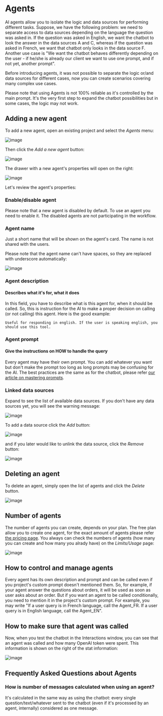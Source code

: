 
# Agents

AI agents allow you to isolate the logic and data sources for performing different tasks. Suppose, we have the following problem: we need to separate access to data sources depending on the language the question was asked in. If the question was asked in English, we want the chatbot to look the answer in the data sources A and C, whereas if the question was asked in French, we want that chatbot only looks in the data source F. 
Another use case is "We want the chatbot behaves differently depending on the user - if he/she is already our client we want to use one prompt, and if not yet, another prompt".

Before introducing agents, it was not possible to separate the logic or/and data sources for different cases, now you can create scenarios covering many complex use cases.

<Callout>
  Please note that using Agents is not 100% reliable as it's controlled by the main prompt. It's the very first step to expand the chatbot possibilities but in some cases, the logic may not work.
</Callout>
 
## Adding a new agent
To add a new agent, open an existing project and select the *Agents* menu:

![image](https://github.com/user-attachments/assets/e44cd232-99e8-4dfa-8533-a68d78b807bc)

Then click the *Add a new agent* button:

![image](https://github.com/user-attachments/assets/48b421a7-71ee-4aea-a7ae-657035477356)

The drawer with a new agent's properties will open on the right:

![image](https://github.com/user-attachments/assets/236aaa6a-4f7e-40ea-a71f-cb82af5a7d4d)

Let's review the agent's properties:

### Enable/disable agent

<Callout>
  Please note that a new agent is disabled by default. To use an agent you need to enable it. The disabled agents are not participating in the workflow.
</Callout>

### Agent name
Just a short name that will be shown on the agent's card. The name is not shared with the users.

<Callout>
  Please note that the agent name can't have spaces, so they are replaced with underscore automatically:
  
  ![image](https://github.com/user-attachments/assets/f7edbe07-0e36-457f-9559-f9c72daf5a2f)

</Callout>

### Agent description
#### Describes what it's for, what it does

In this field, you have to describe what is this agent for, when it should be called. So, this is instruction for the AI to make a proper decision on calling (or not calling) this agent. Here is the good example:

```
Useful for responding in english. If the user is speaking english, you should use this tool.
```

### Agent prompt
#### Give the instructions on HOW to handle the query

Every agent may have their own prompt. You can add whatever you want but don't make the prompt too long as long prompts may be confusing for the AI. The best practices are the same as for the chatbot, please refer [our article on mastering prompts](https://enumhq.com/blog/posts/art-of-creating-great-prompts).

### Linked data sources
Expand to see the list of available data sources. If you don't have any data sources yet, you will see the warning message:

![image](https://github.com/user-attachments/assets/29de0ac7-507e-4bf2-a79a-8581f10c70d1)

To add a data source click the *Add* button:

![image](https://github.com/user-attachments/assets/ca7504b7-d7dd-4c85-a1f9-6b363bd234e5)

and if you later would like to unlink the data source, click the *Remove* button:

![image](https://github.com/user-attachments/assets/b704faca-13d1-45d9-a721-a94a5ef9bb9f)


## Deleting an agent
To delete an agent, simply open the list of agents and click the *Delete* button.

![image](https://github.com/user-attachments/assets/aa4f0743-6f99-48c1-befd-71c7cf0d18af)


## Number of agents

The number of agents you can create, depends on your plan. The free plan allow you to create one agent, for the exact amount of agents please refer [the pricing page](https://enumhq.com/#pricing). You always can check the numbers of agents (how many you can create and how many you alrady have) on the *Limits/Usage* page:

![image](https://github.com/user-attachments/assets/32387003-bd07-4e50-a576-111195a24589)


## How to control and manage agents

Every agent has its own description and prompt and can be called even if you project's custom prompt doesn't mentioned them. So, for example, if your agent answer the questions about orders, it will be used as soon as user asks about an order. But if you want an agent to be called conditionally, you need to mention it in the project's custom prompt. For example, you may write "If a user query is in French language, call the Agent_FR. If a user query is in English language, call the Agent_EN".

## How to make sure that agent was called
Now, when you test the chatbot in the Interactions window, you can see that an agent was called and how many OpenAI token were spent. This information is shown on the right of the stat information:

![image](https://github.com/user-attachments/assets/e381f7b0-4a00-45d6-8629-cec6c1c53ed1)


## Frequently Asked Questions about Agents

### How is number of messages calculated when using an agent?

It's calculated in the same way as using the chatbot: every single question/text/whatever sent to the chatbot (even if it's processed by an agent, internally) considered as one message.
